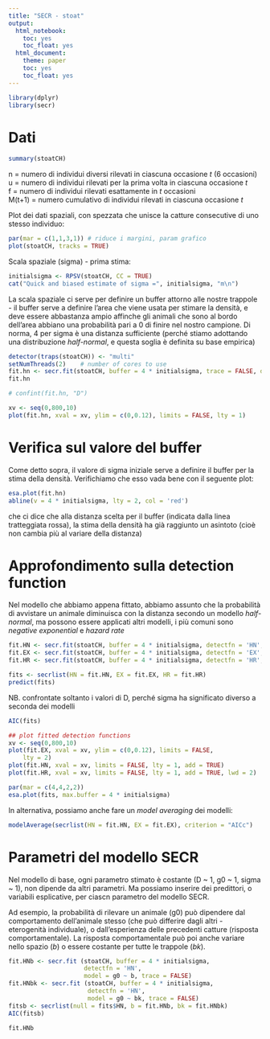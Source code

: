 ```yaml
---
title: "SECR - stoat"
output: 
  html_notebook: 
    toc: yes
    toc_float: yes
  html_document: 
    theme: paper
    toc: yes
    toc_float: yes
---
```


```r
library(dplyr)
library(secr)
```


# Dati

```r
summary(stoatCH)
```

n = numero di individui diversi rilevati in ciascuna occasione *t* (6 occasioni)    
u = numero di individui rilevati per la prima volta in ciascuna occasione *t*    
f = numero di individui rilevati esattamente in *t* occasioni     
M(t+1) = numero cumulativo di individui rilevati in ciascuna occasione *t*

Plot dei dati spaziali, con spezzata che unisce la catture consecutive di uno stesso individuo:

```r
par(mar = c(1,1,3,1)) # riduce i margini, param grafico
plot(stoatCH, tracks = TRUE)
```

Scala spaziale (sigma) - prima stima:  

```r
initialsigma <- RPSV(stoatCH, CC = TRUE)
cat("Quick and biased estimate of sigma =", initialsigma, "m\n")
```

La scala spaziale ci serve per definire un buffer attorno alle nostre trappole - il buffer serve a definire l'area che viene usata per stimare la densità, e deve essere abbastanza ampio affinche gli animali che sono al bordo dell'area abbiano una probabilità pari a 0 di finire nel nostro campione. Di norma, 4 per sigma è una distanza sufficiente (perché stiamo adottando una distribuzione *half-normal*, e questa soglia è definita su base empirica)

```r
detector(traps(stoatCH)) <- "multi"
setNumThreads(2)	# number of cores to use
fit.hn <- secr.fit(stoatCH, buffer = 4 * initialsigma, trace = FALSE, detectfn = 0)
fit.hn
```

```r
# confint(fit.hn, "D")
```


```r
xv <- seq(0,800,10)
plot(fit.hn, xval = xv, ylim = c(0,0.12), limits = FALSE, lty = 1)
```

# Verifica sul valore del buffer

Come detto sopra, il valore di sigma iniziale serve a definire il buffer per la stima della densità. Verifichiamo che esso vada bene con il seguente plot:

```r
esa.plot(fit.hn)
abline(v = 4 * initialsigma, lty = 2, col = 'red')
```

che ci dice che alla distanza scelta per il buffer (indicata dalla linea tratteggiata rossa), la stima della densità ha già raggiunto un asintoto (cioè non cambia più al variare della distanza)


# Approfondimento sulla detection function

Nel modello che abbiamo appena fittato, abbiamo assunto che la probabilità di avvistare un animale diminuisca con la distanza secondo un modello *half-normal*, ma possono essere applicati altri modelli, i più comuni sono *negative exponential* e *hazard rate*

```r
fit.HN <- secr.fit(stoatCH, buffer = 4 * initialsigma, detectfn = 'HN', trace = FALSE)
fit.EX <- secr.fit(stoatCH, buffer = 4 * initialsigma, detectfn = 'EX', trace = FALSE)
fit.HR <- secr.fit(stoatCH, buffer = 4 * initialsigma, detectfn = 'HR', trace = FALSE)
```

```r
fits <- secrlist(HN = fit.HN, EX = fit.EX, HR = fit.HR)
predict(fits)
```

NB. confrontate soltanto i valori di D, perché sigma ha significato diverso a seconda dei modelli

```r
AIC(fits)
```

```r
## plot fitted detection functions
xv <- seq(0,800,10)
plot(fit.EX, xval = xv, ylim = c(0,0.12), limits = FALSE,
    lty = 2)
plot(fit.HN, xval = xv, limits = FALSE, lty = 1, add = TRUE)
plot(fit.HR, xval = xv, limits = FALSE, lty = 1, add = TRUE, lwd = 2)
```



```r
par(mar = c(4,4,2,2))
esa.plot(fits, max.buffer = 4 * initialsigma)
```

In alternativa, possiamo anche fare un *model averaging* dei modelli:

```r
modelAverage(secrlist(HN = fit.HN, EX = fit.EX), criterion = "AICc")
```

# Parametri del modello SECR

Nel modello di base, ogni parametro stimato è costante (D ~ 1, g0 ~ 1, sigma ~ 1), non dipende da altri parametri. Ma possiamo inserire dei predittori, o variabili esplicative, per ciascn parametro del modello SECR.

Ad esempio, la probabilità di rilevare un animale (g0) può dipendere dal comportamento dell'animale stesso (che può differire dagli altri - eterogenità individuale), o dall'esperienza delle precedenti catture (risposta comportamentale). La risposta comportamentale può poi anche variare nello spazio (*b*) o essere costante per tutte le trappole (*bk*).


```r
fit.HNb <- secr.fit (stoatCH, buffer = 4 * initialsigma,
                     detectfn = 'HN',
                     model = g0 ~ b, trace = FALSE)
fit.HNbk <- secr.fit (stoatCH, buffer = 4 * initialsigma,
                      detectfn = 'HN',
                      model = g0 ~ bk, trace = FALSE)
fitsb <- secrlist(null = fits$HN, b = fit.HNb, bk = fit.HNbk)
AIC(fitsb)
```


```r
fit.HNb
```


